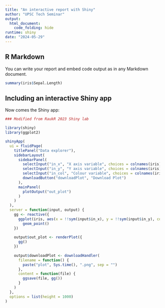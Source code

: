 ```yaml
---
title: "An interactive report with Shiny"
author: "UPSC Tech Seminar"
output:
  html_document:
    code_folding: hide
runtime: shiny
date: "2024-05-29"
---
```


## R Markdown

You can write your report and embed code output as in any Markdown document.

```r
summary(iris$Sepal.Length)
```

## Including an interactive Shiny app

Now comes the Shiny app:

```r
### Modified from RaukR 2023 Shiny lab

library(shiny)
library(ggplot2)

shinyApp(
  ui = fluidPage(
    titlePanel("Data explorer"),
    sidebarLayout(
      sidebarPanel(
        selectInput("in_x", "X axis variable", choices = colnames(iris), selected = colnames(iris)[1]),
        selectInput("in_y", "Y axis variable", choices = colnames(iris), selected = colnames(iris)[2]),
        selectInput("in_col", "Colour variable", choices = colnames(iris), selected = colnames(iris)[5]),
        downloadButton("downloadPlot", "Download Plot")
      ),
      mainPanel(
        plotOutput("out_plot")
      )
    )
  ),
  server = function(input, output) {
    gg <- reactive({
      ggplot(iris, aes(x = !!sym(input$in_x), y = !!sym(input$in_y), col = !!sym(input$in_col))) +
        geom_point()
    })
    
    output$out_plot <- renderPlot({
      gg()
    })
    
    output$downloadPlot <- downloadHandler(
      filename = function() {
        paste("plot", Sys.time(), ".png", sep = "")
      },
      content = function(file) {
        ggsave(file, gg())
      }
    )
  },
  options = list(height = 1000)
)
```
